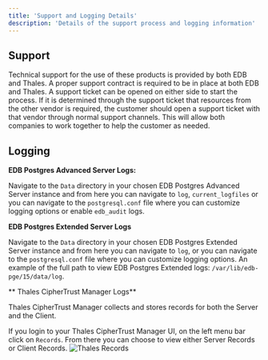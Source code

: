```yaml
---
title: 'Support and Logging Details'
description: 'Details of the support process and logging information'
---
```


## Support

Technical support for the use of these products is provided by both EDB and Thales.  A proper support contract is required to be in place at both EDB and Thales.  A support ticket can be opened on either side to start the process.  If it is determined through the support ticket that resources from the other vendor is required, the customer should open a support ticket with that vendor through normal support channels.  This will allow both companies to work together to help the customer as needed.

## Logging

**EDB Postgres Advanced Server Logs:**

Navigate to the `Data` directory in your chosen EDB Postgres Advanced Server instance and from here you can navigate to `log`, `current_logfiles` or you can navigate to the `postgresql.conf` file where you can customize logging options or enable `edb_audit` logs.

**EDB Postgres Extended Server Logs**

Navigate to the `Data` directory in your chosen EDB Postgres Extended Server instance and from here you can navigate to `log`, or you can navigate to the `postgresql.conf` file where you can customize logging options.  An example of the full path to view EDB Postgres Extended logs: `/var/lib/edb-pge/15/data/log`.

** Thales CipherTrust Manager Logs**

Thales CipherTrust Manager collects and stores records for both the Server and the Client. 

If you login to your Thales CipherTrust Manager UI, on the left menu bar click on `Records`.  From there you can choose to view either Server Records or Client Records.
    ![Thales Records](Images/ThalesRecords.png) 